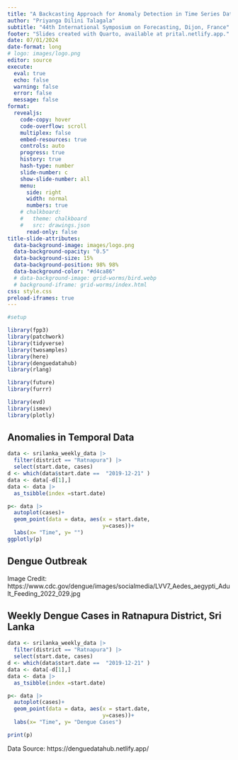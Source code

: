 ```yaml
---
title: "A Backcasting Approach for Anomaly Detection in Time Series Data"
author: "Priyanga Dilini Talagala"
subtitle: "44th International Symposium on Forecasting, Dijon, France"
footer: "Slides created with Quarto, available at prital.netlify.app."
date: 07/01/2024
date-format: long
# logo: images/logo.png
editor: source
execute:
  eval: true
  echo: false
  warning: false
  error: false
  message: false   
format:
  revealjs:
    code-copy: hover
    code-overflow: scroll
    multiplex: false
    embed-resources: true
    controls: auto
    progress: true
    history: true
    hash-type: number    
    slide-number: c
    show-slide-number: all  
    menu:
      side: right
      width: normal
      numbers: true
    # chalkboard:
    #   theme: chalkboard
    #   src: drawings.json
      read-only: false
title-slide-attributes:
  data-background-image: images/logo.png
  data-background-opacity: "0.5"
  data-background-size: 15%
  data-background-position: 98% 98%
  data-background-color: "#d4ca86"
  # data-background-image: grid-worms/bird.webp
  # background-iframe: grid-worms/index.html
css: style.css
preload-iframes: true
---
```

```r
#setup

library(fpp3)
library(patchwork)
library(tidyverse)
library(twosamples)
library(here)
library(denguedatahub)
library(rlang)

library(future)
library(furrr)

library(evd)
library(ismev)
library(plotly)
```
## Anomalies in Temporal Data

```r
data <- srilanka_weekly_data |>
  filter(district == "Ratnapura") |>
  select(start.date, cases) 
d <- which(data$start.date ==  "2019-12-21" )
data <- data[-d[1],]
data <- data |>
  as_tsibble(index =start.date)

p<- data |>
  autoplot(cases)+
  geom_point(data = data, aes(x = start.date,
                              y=cases))+
  labs(x= "Time", y= "")
ggplotly(p)


```


## Dengue Outbreak {background-color="white" background-image="images/Dengue-Cases - Copy.jpg" 
background-size="slide" }


::: {.footer}
Image Credit: https://www.cdc.gov/dengue/images/socialmedia/LVV7_Aedes_aegypti_Adult_Feeding_2022_029.jpg

:::



## {background-color="black"
background-image="images/france.png" 
background-size="contain"}



## Weekly Dengue Cases in Ratnapura District, Sri Lanka



```r
data <- srilanka_weekly_data |>
  filter(district == "Ratnapura") |>
  select(start.date, cases) 
d <- which(data$start.date ==  "2019-12-21" )
data <- data[-d[1],]
data <- data |>
  as_tsibble(index =start.date)

p<- data |>
  autoplot(cases)+
  geom_point(data = data, aes(x = start.date,
                              y=cases))+
  labs(x= "Time", y= "Dengue Cases")

print(p)
```

Data Source: https://denguedatahub.netlify.app/

